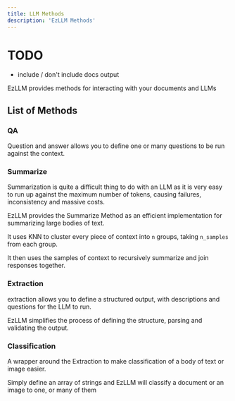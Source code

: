 ```yaml
---
title: LLM Methods
description: 'EzLLM Methods'
---
```


# TODO
- include / don't include docs output

EzLLM provides methods for interacting with your documents and LLMs


## List of Methods

### QA
Question and answer allows you to define one or many questions to be run against the context.

### Summarize
Summarization is quite a difficult thing to do with an LLM as it is very easy to run up against the maximum number of tokens, causing failures, inconsistency and massive costs.

EzLLM provides the Summarize Method as an efficient implementation for summarizing large bodies of text.

It uses KNN to cluster every piece of context into `n` groups, taking `n_samples` from each group.

It then uses the samples of context to recursively summarize and join responses together.

### Extraction
extraction allows you to define a structured output, with descriptions and questions for the LLM to run.

EzLLM simplifies the process of defining the structure, parsing and validating the output.

### Classification
A wrapper around the Extraction to make classification of a body of text or image easier.

Simply define an array of strings and EzLLM will classify a document or an image to one, or many of them

